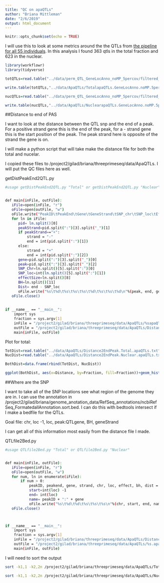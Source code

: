 ```yaml
---
title: "QC on apaQTLs"
author: "Briana Mittleman"
date: "2/6/2019"
output: html_document
---
```


```r
knitr::opts_chunk$set(echo = TRUE)
```

I will use this to look at some metrics around the the QTLs from [the pipeline for all 55 individuals](pipeline_55Ind.Rmd). In this analysis I found 363 qtls in the total fraction and 623 in the nuclear.   

```r
library(workflowr)
library(tidyverse)
```


```r
totQTLs=read.table("../data/perm_QTL_GeneLocAnno_noMP_5percov/filtered_APApeaks_merged_allchrom_refseqGenes.GeneLocAnno.NoMP_sm_quant.Total.fixed.pheno_5perc_permResBH.txt", stringsAsFactors = F, header=T)%>% filter(-log10(bh)>=1)

write.table(totQTLs,"../data/ApaQTLs/TotalapaQTLs.GeneLocAnno.noMP.5perc.10FDR.txt", row.names = F, col.names = F, quote = F)

nucQTLs=read.table("../data/perm_QTL_GeneLocAnno_noMP_5percov/filtered_APApeaks_merged_allchrom_refseqGenes.GeneLocAnno.NoMP_sm_quant.Nuclear.fixed.pheno_5perc_permResBH.txt", stringsAsFactors = F, header=T)%>% filter(-log10(bh)>=1)

write.table(nucQTLs,"../data/ApaQTLs/NuclearapaQTLs.GeneLocAnno.noMP.5perc.10FDR.txt", row.names = F, col.names = F, quote = F)
```


##Distance to end of PAS  

I want to look at the distance between the QTL snp and the end of a peak. For a positive strand gene this is the end of the peak, for a - strand gene this is the start position of the peak. The peak strand here is opposite of the strand the gene is on.  

I will make a python script that will take make the distance file for both the total and nucelar.

I copied these files to /project2/gilad/briana/threeprimeseq/data/ApaQTLs. I will put the QC files here as well. 


getDistPeakEnd2QTL.py 
```bash
#usage getDistPeakEnd2QTL.py "Total" or getDistPeakEnd2QTL.py "Nuclear"


def main(inFile, outFile):
   iFile=open(inFile, "r")
   oFile=open(outFile, "w")  
   oFile.write("PeakID\tPeakEnd\tGene\tGeneStrand\tSNP_chr\tSNP_loc\tEffectSize\tBH\tDistance\n")
   for ln in iFile:
      pid= ln.split()[0]
      peakStrand=pid.split(":")[3].split("_")[1]
      if peakStrand=="+":
          strand = "-"
          end = int(pid.split(":")[1])
      else: 
          strand = "+"
          end = int(pid.split(":")[2])
      gene=pid.split(":")[3].split("_")[0]
      peak=pid.split(":")[3].split("_")[2]
      SNP_Chr=ln.split()[5].split(":")[0]
      SNP_loc=int(ln.split()[5].split(":")[1])
      effectSize=ln.split()[8]
      BH=ln.split()[11]
      Dist= end - SNP_loc
      oFile.write("%s\t%d\t%s\t%s\t%s\t%d\t%s\t%s\t%d\n"%(peak, end, gene, strand, SNP_Chr, SNP_loc, effectSize, BH, Dist))
   oFile.close()  
   
   
if __name__ == "__main__":
    import sys
    fraction = sys.argv[1]
    inFile = "/project2/gilad/briana/threeprimeseq/data/ApaQTLs/%sapaQTLs.GeneLocAnno.noMP.5perc.10FDR.txt"%(fraction)
    outFile = "/project2/gilad/briana/threeprimeseq/data/ApaQTLs/Distance2EndPeak.%s.apaQTLs.txt"%(fraction)
    main(inFile, outFile)
```

Plot for total:  

```r
TotDist=read.table("../data/ApaQTLs/Distance2EndPeak.Total.apaQTLs.txt", header=T) %>% mutate(Fraction="Total") %>% select(Fraction, Distance)
NucDist=read.table("../data/ApaQTLs/Distance2EndPeak.Nuclear.apaQTLs.txt", header=T)%>% mutate(Fraction="Nuclear") %>% select(Fraction, Distance)

BothDist=data.frame(rbind(TotDist, NucDist))


```

```r
ggplot(BothDist, aes(x=Distance, by=Fraction, fill=Fraction))+geom_histogram(bins=70, alpha=.5) + scale_fill_manual(values=c("deepskyblue3","darkviolet")) + labs(title="Distance From apaQTL to End of Peak" )

```


##Where are the SNP  

I want to take all of the SNP locations see what region of the genome they are in. I can use the annotation in /project2/gilad/briana/genome_anotation_data/RefSeq_annotations/ncbiRefSeq_FormatedallAnnotation.sort.bed. I can do this with bedtools intersect if I make a bedfile for the QTLs.  

Goal file: chr, loc -1, loc, peak:QTLgene, BH,  geneStrand  

I can get all of this information most easily from the distance file I made. 


QTLfile2Bed.py
```bash
#usage QTLfile2Bed.py "Total" or QTLfile2Bed.py "Nuclear"


def main(inFile, outFile):
   iFile=open(inFile, "r")
   oFile=open(outFile, "w")  
   for num, ln in enumerate(iFile):
       if num > 0:
           peakID, peakend, gene, strand, chr, loc, effect, bh, dist = ln.split()
           start=int(loc) -1
           end= int(loc) 
           name= peakID + ":" + gene
           oFile.write("%s\t%d\t%d\t%s\t%s\t%s\n"%(chr, start, end, name, bh, strand))
   oFile.close()



if __name__ == "__main__":
    import sys
    fraction = sys.argv[1]
    inFile = "/project2/gilad/briana/threeprimeseq/data/ApaQTLs/Distance2EndPeak.%s.apaQTLs.txt"%(fraction)
    outFile = "/project2/gilad/briana/threeprimeseq/data/ApaQTLs/%s.apaQTLs.bed"%(fraction)
    main(inFile, outFile)
```


I will need to sort the output

```bash
sort -k1,1 -k2,2n /project2/gilad/briana/threeprimeseq/data/ApaQTLs/Total.apaQTLs.bed > /project2/gilad/briana/threeprimeseq/data/ApaQTLs/Total.apaQTLs.sort.bed

sort -k1,1 -k2,2n /project2/gilad/briana/threeprimeseq/data/ApaQTLs/Nuclear.apaQTLs.bed > /project2/gilad/briana/threeprimeseq/data/ApaQTLs/Nuclear.apaQTLs.sort.bed
```

